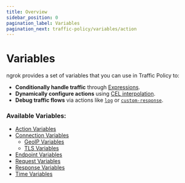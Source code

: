 ```yaml
---
title: Overview
sidebar_position: 0
pagination_label: Variables
pagination_next: traffic-policy/variables/action
---
```


# Variables

ngrok provides a set of variables that you can use in Traffic Policy to:

- **Conditionally handle traffic** through [Expressions](/docs/traffic-policy/concepts/expressions).
- **Dynamically configure actions** using [CEL interpolation](/docs/traffic-policy/concepts/cel-interpolation).
- **Debug traffic flows** via actions like [`log`](/docs/traffic-policy/actions/log) or [`custom-response`](/docs/traffic-policy/actions/custom-response).

### Available Variables:

- [Action Variables](/docs/traffic-policy/action)
- [Connection Variables](/docs/traffic-policy/connection)
  - [GeoIP Variables](/docs/traffic-policy/connection#conngeo)
  - [TLS Variables](/docs/traffic-policy/connection#conntls)
- [Endpoint Variables](/docs/traffic-policy/endpoint)
- [Request Variables](/docs/traffic-policy/req)
- [Response Variables](/docs/traffic-policy/res)
- [Time Variables](/docs/traffic-policy/time)
